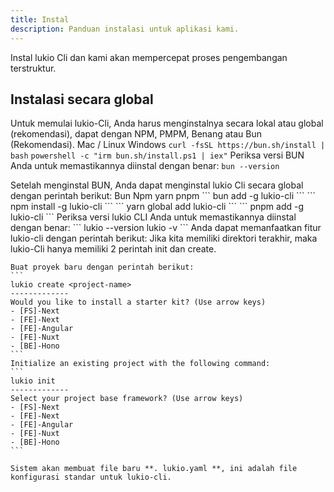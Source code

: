 ```yaml
---
title: Instal
description: Panduan instalasi untuk aplikasi kami.
---
```


Instal lukio Cli dan kami akan mempercepat proses pengembangan terstruktur.
## Instalasi secara global
Untuk memulai lukio-Cli, Anda harus menginstalnya secara lokal atau global (rekomendasi), dapat dengan NPM, PMPM, Benang atau Bun (Rekomendasi).
<Stepper>
  <StepperItem title="Langkah 1: Instal Bun Jika Anda Belum (Disarankan)">
    <Tabs defaultValue="mac-linux" className="pt-5 pb-1">
      <TabsList>
        <TabsTrigger value="mac-linux">Mac /  Linux</TabsTrigger>
        <TabsTrigger value="windows">Windows</TabsTrigger>
      </TabsList>
      <TabsContent value="mac-linux">
        ```
        curl -fsSL https://bun.sh/install | bash
        ```
      </TabsContent>
      <TabsContent value="windows">
        ```
        powershell -c "irm bun.sh/install.ps1 | iex"
        ```
      </TabsContent>
    </Tabs>
    Periksa versi BUN Anda untuk memastikannya diinstal dengan benar:
    ```
    bun --version
    ```

  </StepperItem>
  

  <StepperItem title="Langkah 2: Instal lukio Cli secara global">
    Setelah menginstal BUN, Anda dapat menginstal lukio Cli secara global dengan perintah berikut:
    <Tabs defaultValue="bun" className="pt-5 pb-1">
      <TabsList>
        <TabsTrigger value="bun">Bun</TabsTrigger>
        <TabsTrigger value="npm">Npm</TabsTrigger>
        <TabsTrigger value="yarn">yarn</TabsTrigger>
        <TabsTrigger value="pnpm">pnpm</TabsTrigger>
      </TabsList>
      <TabsContent value="bun">
        ```
        bun add -g lukio-cli
        ```
      </TabsContent>
      <TabsContent value="npm">
        ```
        npm install -g lukio-cli
        ```
      </TabsContent>
      <TabsContent value="yarn">
        ```
        yarn global add lukio-cli
        ```
      </TabsContent>
      <TabsContent value="pnpm">
        ```
        pnpm add -g lukio-cli
        ```
      </TabsContent>
    </Tabs>
    Periksa versi lukio CLI Anda untuk memastikannya diinstal dengan benar:
    ```
    lukio --version
    lukio -v
    ```
  </StepperItem>

  <StepperItem title="Step 3: lukio CLI Usage">
    Anda dapat memanfaatkan fitur lukio-cli dengan perintah berikut:
    <Note title="Remember">
      Jika kita memiliki direktori terakhir, maka lukio-Cli hanya memiliki 2 perintah init dan create.
    </Note>
    
    Buat proyek baru dengan perintah berikut:
    ```
    lukio create <project-name>
    -------------
    Would you like to install a starter kit? (Use arrow keys)
    - [FS]-Next
    - [FE]-Next
    - [FE]-Angular
    - [FE]-Nuxt
    - [BE]-Hono
    ```
    Initialize an existing project with the following command:
    ```
    lukio init
    -------------
    Select your project base framework? (Use arrow keys)
    - [FS]-Next
    - [FE]-Next
    - [FE]-Angular
    - [FE]-Nuxt
    - [BE]-Hono
    ```

    Sistem akan membuat file baru **. lukio.yaml **, ini adalah file konfigurasi standar untuk lukio-cli.
  </StepperItem>
</Stepper>